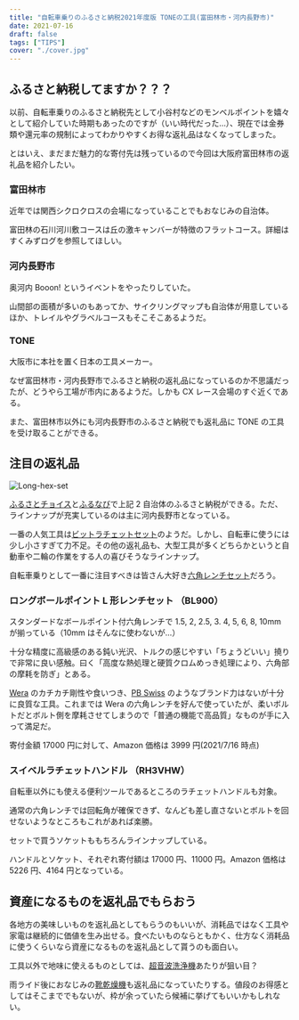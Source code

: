 ```yaml
---
title: "自転車乗りのふるさと納税2021年度版 TONEの工具(富田林市・河内長野市)"
date: 2021-07-16
draft: false
tags: ["TIPS"]
cover: "./cover.jpg"
---
```


## ふるさと納税してますか？？？

以前、自転車乗りのふるさと納税先として小谷村などのモンベルポイントを嬉々として紹介していた時期もあったのですが（いい時代だった…）、現在では金券類や還元率の規制によってわかりやすくお得な返礼品はなくなってしまった。

とはいえ、まだまだ魅力的な寄付先は残っているので今回は大阪府富田林市の返礼品を紹介したい。

### 富田林市

近年では関西シクロクロスの会場になっていることでもおなじみの自治体。

富田林の石川河川敷コースは丘の激キャンバーが特徴のフラットコース。詳細はすくみずログを参照してほしい。

<LinkBox url="https://skmzlog.com/11-1-201kns02/" />

### 河内長野市

奥河内 Booon! というイベントをやったりしていた。

山間部の面積が多いのもあってか、サイクリングマップも自治体が用意しているほか、トレイルやグラベルコースもそこそこあるようだ。

<LinkBox url="https://www.city.kawachinagano.lg.jp/soshiki/16/25969.html" />

### TONE

<LinkBox url="https://www.tonetool.co.jp/" />

大阪市に本社を置く日本の工具メーカー。

なぜ富田林市・河内長野市でふるさと納税の返礼品になっているのか不思議だったが、どうやら工場が市内にあるようだ。しかも CX レース会場のすぐ近くである。

<LinkBox url="https://goo.gl/maps/WT4hUMnDjUcJ8u3P6" />

また、富田林市以外にも河内長野市のふるさと納税でも返礼品に TONE の工具を受け取ることができる。

## 注目の返礼品

![Long-hex-set](./cover.jpg)

[ふるさとチョイス](https://www.furusato-tax.jp/)と[ふるなび](https://furunavi.jp/)で上記 2 自治体のふるさと納税ができる。ただ、ラインナップが充実しているのは主に河内長野市となっている。

一番の人気工具は[ビットラチェットセット](https://furunavi.jp/product_detail.aspx?pid=118515)のようだ。しかし、自転車に使うには少し小さすぎて力不足。その他の返礼品も、大型工具が多くどちらかというと自動車や二輪の作業をする人の喜びそうなラインナップ。

自転車乗りとして一番に注目すべきは皆さん大好き[六角レンチセット](https://furunavi.jp/product_detail.aspx?pid=118651)だろう。

### ロングボールポイント L 形レンチセット （BL900）

<LinkBox url="https://furunavi.jp/product_detail.aspx?pid=118651" />

スタンダードなボールポイント付六角レンチで 1.5, 2, 2.5, 3. 4, 5, 6, 8, 10mm が揃っている（10mm はそんなに使わないが…）

十分な精度に高級感のある鈍い光沢、トルクの感じやすい「ちょうどいい」撓りで非常に良い感触。曰く「高度な熱処理と硬質クロムめっき処理により、六角部の摩耗を防ぎ」とある。

[Wera](https://amzn.to/3B81HCd) のカチカチ剛性や食いつき、[PB Swiss](https://amzn.to/3xMh4y7) のようなブランド力はないが十分に良質な工具。これまでは Wera の六角レンチを好んで使っていたが、柔いボルトだとボルト側を摩耗させてしまうので「普通の機能で高品質」なものが手に入って満足だ。

寄付金額 17000 円に対して、Amazon 価格は 3999 円(2021/7/16 時点)

<LinkBox url="https://www.amazon.co.jp/dp/B005OHK84C/" isAmazonLink />

### スイベルラチェットハンドル （RH3VHW）

<LinkBox url="https://furunavi.jp/product_detail.aspx?pid=118648" />

自転車以外にも使える便利ツールであるところのラチェットハンドルも対象。

通常の六角レンチでは回転角が確保できず、なんども差し直さないとボルトを回せないようなところもこれがあれば楽勝。

セットで買うソケットももちろんラインナップしている。

<LinkBox url="https://www.furusato-tax.jp/product/detail/27214/4787525" />

ハンドルとソケット、それぞれ寄付額は 17000 円、11000 円。Amazon 価格は 5226 円、4164 円となっている。

<LinkBox url="https://www.amazon.co.jp/dp/B00EY6ALL4/" isAmazonLink />

<LinkBox url="https://www.amazon.co.jp/dp/B001L7RHV6/" isAmazonLink />

## 資産になるものを返礼品でもらおう

各地方の美味しいものを返礼品としてもらうのもいいが、消耗品ではなく工具や家電は継続的に価値を生み出せる。食べたいものならともかく、仕方なく消耗品に使うくらいなら資産になるものを返礼品として貰うのも面白い。

工具以外で地味に使えるものとしては、[超音波洗浄機](https://furunavi.jp/product_detail.aspx?pid=81315)あたりが狙い目？

雨ライド後におなじみの[靴乾燥機](https://furunavi.jp/product_detail.aspx?pid=69010)も返礼品になっていたりする。値段のお得感としてはそこまででもないが、枠が余っていたら候補に挙げてもいいかもしれない。

<LinkBox url="https://www.amazon.co.jp/dp/B00XMXIS4W/" isAmazonLink />
